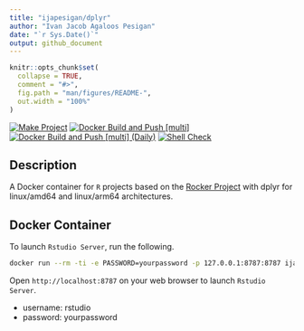 ```yaml
---
title: "ijapesigan/dplyr"
author: "Ivan Jacob Agaloos Pesigan"
date: "`r Sys.Date()`"
output: github_document
---
```


<!-- README.md is generated from .setup/readme/README.Rmd. Please edit that file -->

```r
knitr::opts_chunk$set(
  collapse = TRUE,
  comment = "#>",
  fig.path = "man/figures/README-",
  out.width = "100%"
)
```

<!-- badges: start -->
[![Make Project](https://github.com/ijapesigan/docker-dplyr/actions/workflows/make.yml/badge.svg)](https://github.com/ijapesigan/docker-dplyr/actions/workflows/make.yml)
[![Docker Build and Push [multi]](https://github.com/ijapesigan/docker-dplyr/actions/workflows/docker-build-push-multi.yml.yml/badge.svg)](https://github.com/ijapesigan/docker-dplyr/actions/workflows/docker-build-push-multi.yml.yml)
[![Docker Build and Push [multi] (Daily)](https://github.com/ijapesigan/docker-dplyr/actions/workflows/docker-build-push-daily-multi.yml/badge.svg)](https://github.com/ijapesigan/docker-dplyr/actions/workflows/docker-build-push-daily-multi.yml)
[![Shell Check](https://github.com/ijapesigan/docker-dplyr/actions/workflows/shellcheck.yml/badge.svg)](https://github.com/ijapesigan/docker-dplyr/actions/workflows/shellcheck.yml)
<!-- badges: end -->

## Description

A Docker container for `R` projects based on the [Rocker Project](https://rocker-project.org/) with dplyr for linux/amd64 and linux/arm64 architectures.

## Docker Container

To launch `Rstudio Server`, run the following.

```bash
docker run --rm -ti -e PASSWORD=yourpassword -p 127.0.0.1:8787:8787 ijapesigan/dplyr
```

Open `http://localhost:8787` on your web browser to launch `Rstudio Server`.

- username: rstudio
- password: yourpassword
